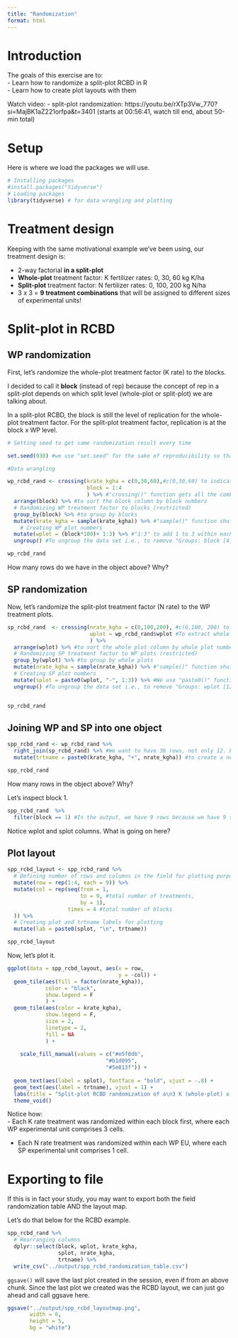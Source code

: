 ```yaml
---
title: "Randomization"
format: html
---
```


# Introduction  
The goals of this exercise are to:  
- Learn how to randomize a split-plot RCBD in R  
- Learn how to create plot layouts with them  

Watch video: - split-plot randomization: https://youtu.be/rXTp3Vw_770?si=MajBK1aZ221orfpa&t=3401 (starts at 00:56:41, watch till end, about 50-min total)

# Setup  
Here is where we load the packages we will use.  
```r
# Installing packages
#install.packages("tidyverse")
# Loading packages
library(tidyverse) # for data wrangling and plotting
```

# Treatment design  
Keeping with the same motivational example we've been using, our treatment design is:  

-   2-way factorial **in a split-plot**  
-   **Whole-plot** treatment factor: K fertilizer rates: 0, 30, 60 kg K/ha\
-   **Split-plot** treatment factor: N fertilizer rates: 0, 100, 200 kg N/ha\
-   3 x 3 = **9 treatment combinations** that will be assigned to different sizes of experimental units!  

# Split-plot in RCBD  
## WP randomization  
First, let's randomize the whole-plot treatment factor (K rate) to the blocks.  

I decided to call it **block** (instead of rep) because the concept of rep in a split-plot depends on which split level (whole-plot or split-plot) we are talking about.  

In a split-plot RCBD, the block is still the level of replication for the whole-plot treatment factor. For the split-plot treatment factor, replication is at the block x WP level.  

```r

# Setting seed to get same randomization result every time

set.seed(930) #we use "set.seed" for the sake of reproducibility so that the randomization does not shuffle and we get the exact same order of randomization each time we run this code chunk

#Data wrangling

wp_rcbd_rand <- crossing(krate_kgha = c(0,30,60),#c(0,30,60) to indicate 3 levels of potassium rate # I want to create all possible combinations of these 3 treatments with the blocks
                         block = 1:4
                         ) %>% #"crossing()" function gets all the combinations of two or more different things #
  arrange(block) %>% #to sort the block column by block numbers
  # Randomizing WP treatment factor to blocks (restricted) 
  group_by(block) %>% #to group by blocks
  mutate(krate_kgha = sample(krate_kgha)) %>% #"sample()" function shuffles/randomizes thing for us #To randomize the "krate_kgha" within each block
    # Creating WP plot numbers 
  mutate(wplot = (block*100)+ 1:3) %>% #"1:3" to add 1 to 3 within each combination of block numbers
  ungroup() #To ungroup the data set i.e., to remove "Groups: block [4]" i.e., to remove the grouping structure from behind the scene

wp_rcbd_rand
```

How many rows do we have in the object above? Why?  

## SP randomization  
Now, let's randomize the split-plot treatment factor (N rate) to the WP treatment plots.  
```r

sp_rcbd_rand  <- crossing(nrate_kgha = c(0,100,200), #c(0,100, 200) to indicate 3 levels of nitrogen rate # I want to create all possible combinations of these 3 nitrogen treatments with the whole plots
                          wplot = wp_rcbd_rand$wplot #To extract whole plots from the "wp_rcbd_rand" dataset that we previously created
                          ) %>%
  arrange(wplot) %>% #to sort the whole plot column by whole plot numbers
  # Randomizing SP treatment factor to WP plots (restricted)
  group_by(wplot) %>% #to group by whole plots
  mutate(nrate_kgha = sample(nrate_kgha)) %>% #"sample()" function shuffles/randomizes thing for us #to randomize whole plots according to nitrogen levels #To randomize the "nrate_kgha" within each whole plot #Here, I should NOT see the same nitrogen rate (for example, 0; I should not see 0 again) within the same whole plot
  # Creating SP plot numbers 
  mutate(splot = paste0(wplot, "-", 1:3)) %>% #We use "paste0()" function to combine strings i.e., to combine different values from different columns
  ungroup() #To ungroup the data set i.e., to remove "Groups: wplot [12]" i.e., to remove the grouping structure from behind the scene


sp_rcbd_rand
```

## Joining WP and SP into one object
```r
spp_rcbd_rand <- wp_rcbd_rand %>%
  right_join(sp_rcbd_rand) %>% #We want to have 36 rows, not only 12. Because of that, we are gonna use "right_join()" instead of "left_join()". For "left_join()", it looks on the data set on the left of the pipe (spp_rcbd_rand <- wp_rcbd_rand), and then looks on the right side of the pipe (sp_rcbd_rand), then join them with the frame on the left of the pipe. So, if the data frame on the left starts with 12 rows, the combined data frame will have 12 rows. For "right_join()", it's the opposite. In this case, we are using the data frame which has 36 rows as our basis to merge. That's why we are using "right_join()"
  mutate(trtname = paste0(krate_kgha, "+", nrate_kgha)) #to create a new column "trtname" in the dataset, which indicates the combination of "krate_kgha" and "nrate_kgha"

spp_rcbd_rand
```

How many rows in the object above? Why?

Let's inspect block 1.  
```r
spp_rcbd_rand  %>%
  filter(block == 1) #In the output, we have 9 rows because we have 9 split plot experimental units, with only 3 whole plot experimental units. This filtering is done to check that there is only 1 level of potassium (for example, 60) within each block for all 3 whole plots (e.g., 101, 102, 103) with all 3 levels of nitrogen rate in the same block
```

Notice wplot and splot columns. What is going on here?  

## Plot layout  
```r
spp_rcbd_layout <- spp_rcbd_rand %>%
  # Defining number of rows and columns in the field for plotting purposes
  mutate(row = rep(1:4, each = 9)) %>%
  mutate(col = rep(seq(from = 1, 
                       to = 9, #total number of treatments, 
                       by = 1), 
                   times = 4 #total number of blocks
  )) %>%
  # Creating plot and trtname labels for plotting
  mutate(lab = paste0(splot, "\n", trtname))

spp_rcbd_layout
```

Now, let's plot it.
```r

ggplot(data = spp_rcbd_layout, aes(x = row, 
                                   y = -col)) +
  geom_tile(aes(fill = factor(nrate_kgha)),
            color = "black",
            show.legend = F
            ) +
  geom_tile(aes(color = krate_kgha),
            show.legend = F,
            size = 2,
            linetype = 2,
            fill = NA
            ) +
  
    scale_fill_manual(values = c("#e5f0db",
                               "#b1d095",
                               "#5e813f")) +
  
  geom_text(aes(label = splot), fontface = "bold", vjust = -.8) +
  geom_text(aes(label = trtname), vjust = 1) +
  labs(title = "Split-plot RCBD randomization of a\n3 K (whole-plot) x 3 N (split-plot) treatment design") +
  theme_void()

```

Notice how:  
  - Each K rate treatment was randomized within each block first, where each WP experimental unit comprises 3 cells. 
  
  - Each N rate treatment was randomized within each WP EU, where each SP experimental unit comprises 1 cell.  

# Exporting to file  
If this is in fact your study, you may want to export both the field randomization table AND the layout map.  

Let's do that below for the RCBD example.  

```r
spp_rcbd_rand %>%
  # Rearranging columns  
  dplyr::select(block, wplot, krate_kgha, 
                splot, nrate_kgha,
                trtname) %>%
  write_csv("../output/spp_rcbd_randomization_table.csv")


```

`ggsave()` will save the last plot created in the session, even if from an above chunk. Since the last plot we created was the RCBD layout, we can just go ahead and call ggsave here.  

```r
ggsave("../output/spp_rcbd_layoutmap.png",
       width = 6,
       height = 5,
       bg = "white")
```



